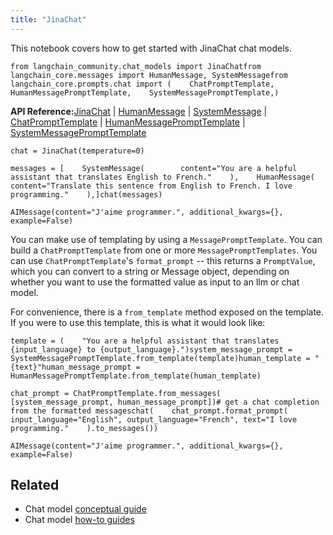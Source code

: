 ```yaml
---
title: "JinaChat"
---
```


This notebook covers how to get started with JinaChat chat models.

```
from langchain_community.chat_models import JinaChatfrom langchain_core.messages import HumanMessage, SystemMessagefrom langchain_core.prompts.chat import (    ChatPromptTemplate,    HumanMessagePromptTemplate,    SystemMessagePromptTemplate,)
```

**API Reference:**[JinaChat](https://python.langchain.com/api_reference/community/chat_models/langchain_community.chat_models.jinachat.JinaChat.html) | [HumanMessage](https://python.langchain.com/api_reference/core/messages/langchain_core.messages.human.HumanMessage.html) | [SystemMessage](https://python.langchain.com/api_reference/core/messages/langchain_core.messages.system.SystemMessage.html) | [ChatPromptTemplate](https://python.langchain.com/api_reference/core/prompts/langchain_core.prompts.chat.ChatPromptTemplate.html) | [HumanMessagePromptTemplate](https://python.langchain.com/api_reference/core/prompts/langchain_core.prompts.chat.HumanMessagePromptTemplate.html) | [SystemMessagePromptTemplate](https://python.langchain.com/api_reference/core/prompts/langchain_core.prompts.chat.SystemMessagePromptTemplate.html)

```
chat = JinaChat(temperature=0)
```

```
messages = [    SystemMessage(        content="You are a helpful assistant that translates English to French."    ),    HumanMessage(        content="Translate this sentence from English to French. I love programming."    ),]chat(messages)
```

```
AIMessage(content="J'aime programmer.", additional_kwargs={}, example=False)
```

You can make use of templating by using a `MessagePromptTemplate`. You can build a `ChatPromptTemplate` from one or more `MessagePromptTemplates`. You can use `ChatPromptTemplate`'s `format_prompt` -- this returns a `PromptValue`, which you can convert to a string or Message object, depending on whether you want to use the formatted value as input to an llm or chat model.

For convenience, there is a `from_template` method exposed on the template. If you were to use this template, this is what it would look like:

```
template = (    "You are a helpful assistant that translates {input_language} to {output_language}.")system_message_prompt = SystemMessagePromptTemplate.from_template(template)human_template = "{text}"human_message_prompt = HumanMessagePromptTemplate.from_template(human_template)
```

```
chat_prompt = ChatPromptTemplate.from_messages(    [system_message_prompt, human_message_prompt])# get a chat completion from the formatted messageschat(    chat_prompt.format_prompt(        input_language="English", output_language="French", text="I love programming."    ).to_messages())
```

```
AIMessage(content="J'aime programmer.", additional_kwargs={}, example=False)
```

## Related

* Chat model [conceptual guide](/src/oss/concepts/chat_models)
* Chat model [how-to guides](/src/oss/how_to/#chat-models)
